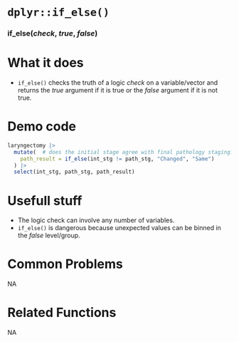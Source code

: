 # [`dplyr::if_else()`]{.blue}
 
 
### [if_else]{.blue}(*check*, *true*, *false*){.center} 
 
# What it does 

+ `if_else()` checks the truth of a logic *check* on a variable/vector and returns the *true* argument if it is true or the *false* argument if it is not true.
  
 
# Demo code 

```r
laryngectomy |> 
  mutate(  # does the initial stage agree with final pathology staging?
    path_result = if_else(int_stg != path_stg, "Changed", "Same")
  ) |> 
  select(int_stg, path_stg, path_result)
```
  
 
# Usefull stuff 

+ The logic check can involve any number of variables.
+ [`if_else()`]{.blue} is dangerous because unexpected values can be binned in the *false* level/group.
  
 
# Common Problems 
NA  
 
# Related Functions 
NA  

